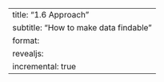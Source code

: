 ---
title: "1.6 Approach"
subtitle: "How to make data findable"
format:
  revealjs:
    incremental: true
---